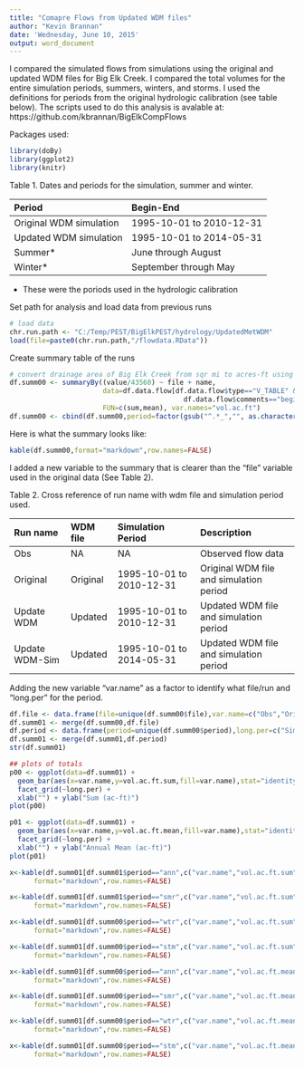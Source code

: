 ```yaml
---
title: "Comapre Flows from Updated WDM files"
author: "Kevin Brannan"
date: 'Wednesday, June 10, 2015'
output: word_document
---
```


I compared the simulated flows from simulations using the original and updated WDM files for Big Elk Creek. I compared the total volumes for the entire simulation periods, summers, winters, and storms. I used the definitions for periods from the original hydrologic calibration (see table below). The scripts used to do this analysis is avalable at: https://github.com/kbrannan/BigElkCompFlows

Packages used:
```r
library(doBy)
library(ggplot2)
library(knitr)
```

Table 1. Dates and periods for the simulation, summer and winter.

Period                            Begin-End 
--------------------------------  ----------------------------
Original WDM simulation           1995-10-01 to 2010-12-31
Updated WDM simulation            1995-10-01 to 2014-05-31
Summer*                           June through August
Winter*                           September through May

* These were the poriods used in the hydrologic calibration

Set path for analysis and load data from previous runs
```r
# load data
chr.run.path <- "C:/Temp/PEST/BigElkPEST/hydrology/UpdatedMetWDM"
load(file=paste0(chr.run.path,"/flowdata.RData"))
```

Create summary table of the runs
```r
# convert drainage area of Big Elk Creek from sqr mi to acres-ft using 1 acre = 43560 sqr ft
df.summ00 <- summaryBy((value/43560) ~ file + name, 
                       data=df.data.flow[df.data.flow$type=="V_TABLE" & 
                                           df.data.flow$comments=="begin date",],
                       FUN=c(sum,mean), var.names="vol.ac.ft")
df.summ00 <- cbind(df.summ00,period=factor(gsub("^.*_","", as.character(df.summ00$name)),levels=unique(gsub("^.*_","", as.character(df.summ00$name)))))
```

Here is what the summary looks like:
```r
kable(df.summ00,format="markdown",row.names=FALSE)
```

I added a new variable to the summary that is clearer than the "file" variable used in the original data (See Table 2).

Table 2. Cross reference of run name with wdm file and simulation period used.

Run name         WDM file     Simulation Period         Description
---------------  -----------  ------------------------  -----------------------------
Obs              NA           NA                        Observed flow data
Original         Original     1995-10-01 to 2010-12-31  Original WDM file and simulation period
Update WDM       Updated      1995-10-01 to 2010-12-31  Updated WDM file and simulation period
Update WDM-Sim   Updated      1995-10-01 to 2014-05-31  Updated WDM file and simulation period

Adding the new variable "var.name" as a factor to identify what file/run and "long.per" for the period. 
```r
df.file <- data.frame(file=unique(df.summ00$file),var.name=c("Obs","Original","Update WDM","Update WDM-Sim"))
df.summ01 <- merge(df.summ00,df.file)
df.period <- data.frame(period=unique(df.summ00$period),long.per=c("Sim-period","Summer","Winter","Storm"))
df.summ01 <- merge(df.summ01,df.period)
str(df.summ01)
```



```r
## plots of totals
p00 <- ggplot(data=df.summ01) + 
  geom_bar(aes(x=var.name,y=vol.ac.ft.sum,fill=var.name),stat="identity") +
  facet_grid(~long.per) +
  xlab("") + ylab("Sum (ac-ft)")
plot(p00)
```

```r
p01 <- ggplot(data=df.summ01) + 
  geom_bar(aes(x=var.name,y=vol.ac.ft.mean,fill=var.name),stat="identity") +
  facet_grid(~long.per) +
  xlab("") + ylab("Annual Mean (ac-ft)")
plot(p01)  
```



```r
x<-kable(df.summ01[df.summ01$period=="ann",c("var.name","vol.ac.ft.sum")],
      format="markdown",row.names=FALSE)
```


```r
x<-kable(df.summ01[df.summ01$period=="smr",c("var.name","vol.ac.ft.sum")],
      format="markdown",row.names=FALSE)
```

```r
x<-kable(df.summ01[df.summ00$period=="wtr",c("var.name","vol.ac.ft.sum")],
      format="markdown",row.names=FALSE)
```

```r
x<-kable(df.summ01[df.summ00$period=="stm",c("var.name","vol.ac.ft.sum")],
      format="markdown",row.names=FALSE)
```


```r
x<-kable(df.summ01[df.summ00$period=="ann",c("var.name","vol.ac.ft.mean")],
      format="markdown",row.names=FALSE)
```


```r
x<-kable(df.summ01[df.summ00$period=="smr",c("var.name","vol.ac.ft.mean")],
      format="markdown",row.names=FALSE)
```

```r
x<-kable(df.summ01[df.summ00$period=="wtr",c("var.name","vol.ac.ft.mean")],
      format="markdown",row.names=FALSE)
```

```r
x<-kable(df.summ01[df.summ00$period=="stm",c("var.name","vol.ac.ft.mean")],
      format="markdown",row.names=FALSE)
```
